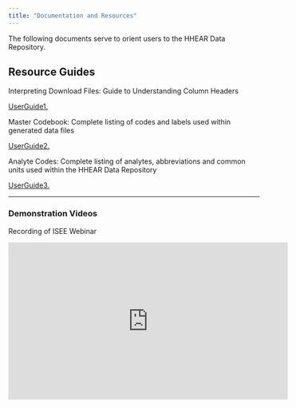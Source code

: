 ```yaml
---
title: "Documentation and Resources"
---
```


The following documents serve to orient users to the HHEAR Data Repository. 

## Resource Guides

Interpreting Download Files: Guide to Understanding Column Headers

<a href="https://hhear.github.io/pdfs/colheader_guide.pdf" target="_blank"> UserGuide1.</a>

Master Codebook: Complete listing of codes and labels used within generated data files

<a href="https://hhear.github.io/pdfs/master_codebook_1.pdf" target="_blank"> UserGuide2. </a>

Analyte Codes: Complete listing of analytes, abbreviations and common units used within the HHEAR Data Repository

<a href="https://hhear.github.io/pdfs/analyte_codes.pdf" target="_blank"> UserGuide3. </a>

*** 

### Demonstration Videos

Recording of ISEE Webinar

<iframe width="560" height="315" src="https://www.youtube.com/embed/zpEKX4Z8k5U" frameborder="0" allow="accelerometer; autoplay; clipboard-write; encrypted-media; gyroscope; picture-in-picture" allowfullscreen></iframe>


